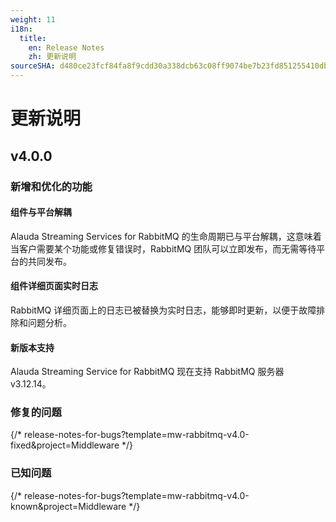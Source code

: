 ```yaml
---
weight: 11
i18n:
  title:
    en: Release Notes
    zh: 更新说明
sourceSHA: d480ce23fcf84fa8f9cdd30a338dcb63c08ff9074be7b23fd851255410dbfa1b
---
```


# 更新说明

## v4.0.0

### 新增和优化的功能

#### 组件与平台解耦

Alauda Streaming Services for RabbitMQ 的生命周期已与平台解耦，这意味着当客户需要某个功能或修复错误时，RabbitMQ 团队可以立即发布，而无需等待平台的共同发布。

#### 组件详细页面实时日志

RabbitMQ 详细页面上的日志已被替换为实时日志，能够即时更新，以便于故障排除和问题分析。

#### 新版本支持

Alauda Streaming Service for RabbitMQ 现在支持 RabbitMQ 服务器 v3.12.14。

### 修复的问题

{/* release-notes-for-bugs?template=mw-rabbitmq-v4.0-fixed&project=Middleware */}

### 已知问题

{/* release-notes-for-bugs?template=mw-rabbitmq-v4.0-known&project=Middleware */}

